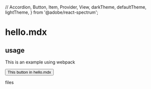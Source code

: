   // Accordion,
  Button,
  Item,
  Provider,
  View,
  darkTheme,
  defaultTheme,
  lightTheme,
} from '@adobe/react-spectrum';

# hello.mdx

## usage

This is an example using webpack

<Button variant='cta'> This button in hello.mdx</Button>

<Accordion>
  <Item key='files' title='This Accordion in hello.mdx'>
    files
  </Item>
</Accordion>
